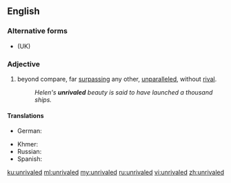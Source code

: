 ==English==

===Alternative forms===
* {{l|en|unrivalled}} (UK)

===Adjective===
{{en-adj|-}}

# {{label|en|American spelling}} beyond compare, far [[surpassing]] any other, [[unparalleled]], without [[rival]].
#:''Helen's '''unrivaled''' beauty is said to have launched a thousand ships.''

====Translations====
{{trans-top|beyond compare, far surpassing any other, unparalleled, without rival}}
* German: {{t|de|konkurrenzlos}}
{{trans-mid}}
* Khmer: {{t|km|មហិទ្ធិ|tr=meaʔhet|sc=Khmr}}
* Russian: {{t+|ru|непревзойдённый|sc=Cyrl}}
* Spanish: {{t+|es|inigualable}}
{{trans-bottom}}

[[ku:unrivaled]]
[[ml:unrivaled]]
[[my:unrivaled]]
[[ru:unrivaled]]
[[vi:unrivaled]]
[[zh:unrivaled]]